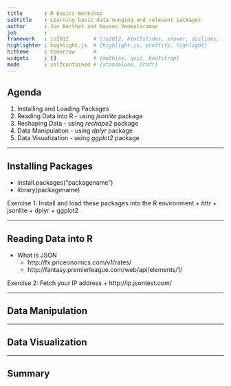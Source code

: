 ```yaml
---
title       : R Basics Workshop
subtitle    : Learning basic data munging and relevant packages
author      : Jon Berthet and Naveen Venkataraman
job         : 
framework   : io2012        # {io2012, html5slides, shower, dzslides, ...}
highlighter : highlight.js  # {highlight.js, prettify, highlight}
hitheme     : tomorrow      # 
widgets     : []            # {mathjax, quiz, bootstrap}
mode        : selfcontained # {standalone, draft}
---
```


## Agenda

1. Installing and Loading Packages
2. Reading Data into R - using *jsonlite* package
3. Reshaping Data - using *reshape2* package
4. Data Manipulation - using *dplyr* package
5. Data Visualization - using *ggplot2* package

---

## Installing Packages

* install.packages("packagename")
* library(packagename)

Exercise 1: Install and load these packages into the R environment
+ httr
+ jsonlite
+ dplyr
+ ggplot2

---

## Reading Data into R

* What is JSON 
    + http://fx.priceonomics.com/v1/rates/
    + http://fantasy.premierleague.com/web/api/elements/1/
    
Exercise 2: Fetch your IP address
+ http://ip.jsontest.com/

---

## Data Manipulation

---

## Data Visualization

---

## Summary
